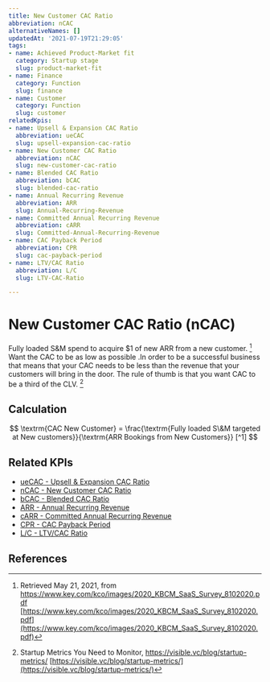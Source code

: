 ```yaml
---
title: New Customer CAC Ratio
abbreviation: nCAC
alternativeNames: []
updatedAt: '2021-07-19T21:29:05'
tags:
- name: Achieved Product-Market fit
  category: Startup stage
  slug: product-market-fit
- name: Finance
  category: Function
  slug: finance
- name: Customer
  category: Function
  slug: customer
relatedKpis:
- name: Upsell & Expansion CAC Ratio
  abbreviation: ueCAC
  slug: upsell-expansion-cac-ratio
- name: New Customer CAC Ratio
  abbreviation: nCAC
  slug: new-customer-cac-ratio
- name: Blended CAC Ratio
  abbreviation: bCAC
  slug: blended-cac-ratio
- name: Annual Recurring Revenue
  abbreviation: ARR
  slug: Annual-Recurring-Revenue
- name: Committed Annual Recurring Revenue
  abbreviation: cARR
  slug: Committed-Annual-Recurring-Revenue
- name: CAC Payback Period
  abbreviation: CPR
  slug: cac-payback-period
- name: LTV/CAC Ratio
  abbreviation: L/C
  slug: LTV-CAC-Ratio

---
```


# New Customer CAC Ratio (nCAC)

Fully loaded S&M spend to acquire $1 of new ARR from a new customer. [^1]
Want the CAC to be as low as possible .In order to be a successful business that means that your CAC needs to be less than the revenue that your customers will bring in the door. The rule of thumb is that you want CAC to be a third of the CLV.  [^2]

## Calculation

$$
\textrm{CAC New Customer} = \frac{\textrm{Fully loaded S\&M targeted at New customers}}{\textrm{ARR Bookings from New Customers}} [^1]
$$



## Related KPIs

- [ueCAC - Upsell & Expansion CAC Ratio](/en/kpis/upsell-expansion-cac-ratio)
- [nCAC - New Customer CAC Ratio](/en/kpis/new-customer-cac-ratio)
- [bCAC - Blended CAC Ratio](/en/kpis/blended-cac-ratio)
- [ARR - Annual Recurring Revenue](/en/kpis/Annual-Recurring-Revenue)
- [cARR - Committed Annual Recurring Revenue](/en/kpis/Committed-Annual-Recurring-Revenue)
- [CPR - CAC Payback Period](/en/kpis/cac-payback-period)
- [L/C - LTV/CAC Ratio](/en/kpis/LTV-CAC-Ratio)

## References

[^1]:   Retrieved May 21, 2021, from https://www.key.com/kco/images/2020_KBCM_SaaS_Survey_8102020.pdf [https://www.key.com/kco/images/2020_KBCM_SaaS_Survey_8102020.pdf](https://www.key.com/kco/images/2020_KBCM_SaaS_Survey_8102020.pdf)
[^2]: Startup Metrics You Need to Monitor, https://visible.vc/blog/startup-metrics/ [https://visible.vc/blog/startup-metrics/](https://visible.vc/blog/startup-metrics/)
[^3]:   Retrieved May 21, 2021, from https://www.key.com/kco/images/2020_KBCM_SaaS_Survey_8102020.pdf [https://www.key.com/kco/images/2020_KBCM_SaaS_Survey_8102020.pdf](https://www.key.com/kco/images/2020_KBCM_SaaS_Survey_8102020.pdf)

